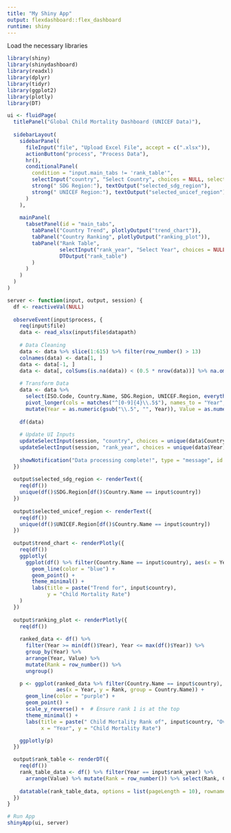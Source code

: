 ---
title: "My Shiny App"
output: flexdashboard::flex_dashboard
runtime: shiny
---

Load the necessary libraries
```{r}
library(shiny)
library(shinydashboard)
library(readxl)
library(dplyr)
library(tidyr)
library(ggplot2)
library(plotly)
library(DT)

ui <- fluidPage(
  titlePanel("Global Child Mortality Dashboard (UNICEF Data)"),
  
  sidebarLayout(
    sidebarPanel(
      fileInput("file", "Upload Excel File", accept = c(".xlsx")),
      actionButton("process", "Process Data"),
      hr(),
      conditionalPanel(
        condition = "input.main_tabs != 'rank_table'",
        selectInput("country", "Select Country", choices = NULL, selected = NULL),
        strong(" SDG Region:"), textOutput("selected_sdg_region"),
        strong(" UNICEF Region:"), textOutput("selected_unicef_region")
      )
    ),
    
    mainPanel(
      tabsetPanel(id = "main_tabs",
        tabPanel("Country Trend", plotlyOutput("trend_chart")),
        tabPanel("Country Ranking", plotlyOutput("ranking_plot")),
        tabPanel("Rank Table",
                 selectInput("rank_year", "Select Year", choices = NULL),
                 DTOutput("rank_table")
        )
      )
    )
  )
)

server <- function(input, output, session) {
  df <- reactiveVal(NULL)
  
  observeEvent(input$process, {
    req(input$file)
    data <- read_xlsx(input$file$datapath)
    
    # Data Cleaning
    data <- data %>% slice(1:615) %>% filter(row_number() > 13)
    colnames(data) <- data[1, ]
    data <- data[-1, ]
    data <- data[, colSums(is.na(data)) < (0.5 * nrow(data))] %>% na.omit()
    
    # Transform Data
    data <- data %>%
      select(ISO.Code, Country.Name, SDG.Region, UNICEF.Region, everything()) %>%
      pivot_longer(cols = matches("^[0-9]{4}\\.5$"), names_to = "Year", values_to = "Value") %>%
      mutate(Year = as.numeric(gsub("\\.5", "", Year)), Value = as.numeric(Value))
    
    df(data)
    
    # Update UI Inputs
    updateSelectInput(session, "country", choices = unique(data$Country.Name), selected = "Australia")
    updateSelectInput(session, "rank_year", choices = unique(data$Year), selected = max(data$Year))
    
    showNotification("Data processing complete!", type = "message", id = "process_notif")
  })
  
  output$selected_sdg_region <- renderText({ 
    req(df()) 
    unique(df()$SDG.Region[df()$Country.Name == input$country]) 
  })
  
  output$selected_unicef_region <- renderText({ 
    req(df()) 
    unique(df()$UNICEF.Region[df()$Country.Name == input$country]) 
  })
  
  output$trend_chart <- renderPlotly({
    req(df())
    ggplotly(
      ggplot(df() %>% filter(Country.Name == input$country), aes(x = Year, y = Value)) +
        geom_line(color = "blue") +
        geom_point() +
        theme_minimal() +
        labs(title = paste("Trend for", input$country),
             y = "Child Mortality Rate")
    )
  })
  
  output$ranking_plot <- renderPlotly({
    req(df())
    
    ranked_data <- df() %>%
      filter(Year >= min(df()$Year), Year <= max(df()$Year)) %>%
      group_by(Year) %>%
      arrange(Year, Value) %>%
      mutate(Rank = row_number()) %>%
      ungroup()

    p <- ggplot(ranked_data %>% filter(Country.Name == input$country),
                aes(x = Year, y = Rank, group = Country.Name)) +
      geom_line(color = "purple") +
      geom_point() +
      scale_y_reverse() +  # Ensure rank 1 is at the top
      theme_minimal() +
      labs(title = paste(" Child Mortality Rank of", input$country, "Over Time"),
           x = "Year", y = "Child Mortality Rate")

    ggplotly(p)
  })

  output$rank_table <- renderDT({
    req(df())
    rank_table_data <- df() %>% filter(Year == input$rank_year) %>%
      arrange(Value) %>% mutate(Rank = row_number()) %>% select(Rank, Country.Name, Value)
    
    datatable(rank_table_data, options = list(pageLength = 10), rownames = FALSE)
  })
}

# Run App
shinyApp(ui, server)

```




